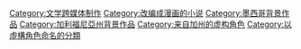 {{Commonscat|Zorro}}

[[Category:文学跨媒体制作|Category:文学跨媒体制作]]
[[Category:改编成漫画的小说|Category:改编成漫画的小说]]
[[Category:墨西哥背景作品|Category:墨西哥背景作品]]
[[Category:加利福尼亞州背景作品|Category:加利福尼亞州背景作品]]
[[Category:来自加州的虚构角色|Category:来自加州的虚构角色]]
[[Category:以虛構角色命名的分類|Category:以虛構角色命名的分類]]